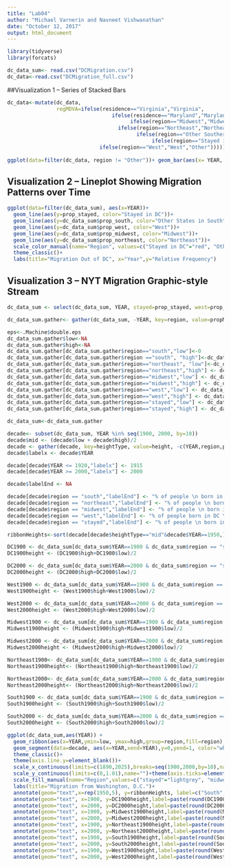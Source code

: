 ---
title: "Lab04"
author: "Michael Varnerin and Navneet Vishwanathan"
date: "October 12, 2017"
output: html_document
---
```{r InitialCommands}
library(tidyverse)
library(forcats)

dc_data_sum<- read.csv("DCMigration.csv")
dc_data<-read.csv("DCMigration_full.csv")
```

##Visualization 1 -- Series of Stacked Bars
```{r Visualization1}
dc_data<-mutate(dc_data,
                regMDVA=ifelse(residence=="Virginia","Virginia",
                                  ifelse(residence=="Maryland","Maryland",
                                        ifelse(region=="Midwest","Midwest",
                                    ifelse(region=="Northeast","Northeast",
                                          ifelse(region=="Other Southern States","Other Southern States",
                                               ifelse(region=="Stayed in DC","Stayed in DC",
                              ifelse(region=="West","West","Other"))))))))
       
ggplot(data=filter(dc_data, region != "Other"))+ geom_bar(aes(x= YEAR, y=..count../sum(..count..), fill= regMDVA), position="fill")+labs(x="Year", y="Relative Frequency", title="Regional Migration of DC Residents")+theme_classic()+scale_fill_discrete(name="Region")
```

## Visualization 2 -- Lineplot Showing Migration Patterns over Time

```{r Visualization2}
ggplot(data=filter(dc_data_sum), aes(x=YEAR))+
  geom_line(aes(y=prop_stayed, color="Stayed in DC"))+
  geom_line(aes(y=dc_data_sum$prop_south, color="Other States in South"))+
  geom_line(aes(y=dc_data_sum$prop_west, color="West"))+
  geom_line(aes(y=dc_data_sum$prop_midwest, color="Midwest"))+
  geom_line(aes(y=dc_data_sum$prop_northeast, color="Northeast"))+
  scale_color_manual(name="Region", values=c("Stayed in DC"="red", "Other States in South"="blue", "West"="green", "Midwest"="orange", "Northeast"="purple"))+
  theme_classic()+
  labs(title="Migration Out of DC", x="Year",y="Relative Frequency")

```

## Visualization 3 -- NYT Migration Graphic-style Stream

```{r Visualization3}

dc_data_sum <- select(dc_data_sum, YEAR, stayed=prop_stayed, west=prop_west, south=prop_south, midwest=prop_midwest, northeast=prop_northeast)

dc_data_sum.gather<- gather(dc_data_sum, -YEAR, key=region, value=propMoved)

eps<-.Machine$double.eps
dc_data_sum.gather$low<-NA
dc_data_sum.gather$high<-NA
dc_data_sum.gather[dc_data_sum.gather$region=="south","low"]<-0
dc_data_sum.gather[dc_data_sum.gather$region =="south", "high"]<-dc_data_sum$south-eps
dc_data_sum.gather[dc_data_sum.gather$region=="northeast", "low"]<-dc_data_sum$south+eps
dc_data_sum.gather[dc_data_sum.gather$region=="northeast","high"] <- dc_data_sum$south + dc_data_sum$northeast - eps
dc_data_sum.gather[dc_data_sum.gather$region=="midwest","low"] <- dc_data_sum$south + dc_data_sum$northeast + eps
dc_data_sum.gather[dc_data_sum.gather$region=="midwest","high"] <- dc_data_sum$south + dc_data_sum$northeast + dc_data_sum$midwest - eps
dc_data_sum.gather[dc_data_sum.gather$region=="west","low"] <- dc_data_sum$south + dc_data_sum$northeast + dc_data_sum$midwest + eps
dc_data_sum.gather[dc_data_sum.gather$region=="west","high"] <- dc_data_sum$south + dc_data_sum$northeast + dc_data_sum$midwest + dc_data_sum$west - eps
dc_data_sum.gather[dc_data_sum.gather$region=="stayed","low"] <- dc_data_sum$south + dc_data_sum$northeast + dc_data_sum$midwest + dc_data_sum$west + eps
dc_data_sum.gather[dc_data_sum.gather$region=="stayed","high"] <- dc_data_sum$south + dc_data_sum$northeast + dc_data_sum$midwest + dc_data_sum$west + dc_data_sum$stayed - eps

dc_data_sum<-dc_data_sum.gather

decade<- subset(dc_data_sum, YEAR %in% seq(1900, 2000, by=10))
decade$mid <- (decade$low + decade$high)/2
decade <- gather(decade, key=heightType, value=height, -c(YEAR,region,propMoved))
decade$labelx <- decade$YEAR

decade[decade$YEAR <= 1920,"labelx"] <- 1915
decade[decade$YEAR >= 2000,"labelx"] <- 2000

decade$labelEnd <- NA

decade[decade$region == "south","labelEnd"] <- "% of people \n born in DC lived in other states in the South"
decade[decade$region == "northeast","labelEnd"] <- "% of people \n born in DC lived in the Northeast"
decade[decade$region == "midwest","labelEnd"] <- "% of people \n born in DC lived in the Midwest"
decade[decade$region == "west","labelEnd"] <- "% of people born in DC \n lived in the West"
decade[decade$region == "stayed","labelEnd"] <- "% of people \n born in DC lived in DC"

ribbonHeights<-sort(decade[decade$heightType=="mid"&decade$YEAR==1950,]$height)

DC1900 <- dc_data_sum[dc_data_sum$YEAR==1900 & dc_data_sum$region == "stayed",]
DC1900height <- (DC1900$high+DC1900$low)/2

DC2000 <- dc_data_sum[dc_data_sum$YEAR==2000 & dc_data_sum$region == "stayed",]
DC2000height <- (DC2000$high+DC2000$low)/2

West1900 <- dc_data_sum[dc_data_sum$YEAR==1900 & dc_data_sum$region == "west",]
West1900height <- (West1900$high+West1900$low)/2

West2000 <- dc_data_sum[dc_data_sum$YEAR==2000 & dc_data_sum$region == "west",]
West2000height <- (West2000$high+West2000$low)/2

Midwest1900 <- dc_data_sum[dc_data_sum$YEAR==1900 & dc_data_sum$region == "midwest",]
Midwest1900height <- (Midwest1900$high+Midwest1900$low)/2

Midwest2000 <- dc_data_sum[dc_data_sum$YEAR==2000 & dc_data_sum$region == "midwest",]
Midwest2000height <- (Midwest2000$high+Midwest2000$low)/2

Northeast1900<- dc_data_sum[dc_data_sum$YEAR==1900 & dc_data_sum$region == "northeast",]
Northeast1900height<- (Northeast1900$high+Northeast1900$low)/2

Northeast2000<- dc_data_sum[dc_data_sum$YEAR==2000 & dc_data_sum$region == "northeast",]
Northeast2000height<- (Northeast2000$high+Northeast2000$low)/2

South1900 <- dc_data_sum[dc_data_sum$YEAR==1900 & dc_data_sum$region == "south",]
South1900height <- (South1900$high+South1900$low)/2

South2000 <- dc_data_sum[dc_data_sum$YEAR==2000 & dc_data_sum$region == "south",]
South2000height <- (South2000$high+South2000$low)/2

ggplot(dc_data_sum,aes(YEAR)) +
  geom_ribbon(aes(x=YEAR,ymin=low, ymax=high,group=region,fill=region),color="white")+
  geom_segment(data=decade, aes(x=YEAR,xend=YEAR),y=0,yend=1, color="white", alpha=0.1)+
  theme_classic()+
  theme(axis.line.y=element_blank())+
  scale_x_continuous(limits=c(1890,2025),breaks=seq(1900,2000,by=10),name="")+
  scale_y_continuous(limits=c(0,1.01),name="")+theme(axis.ticks=element_blank(),axis.text.y=element_blank(),axis.line.x=element_blank())+
  scale_fill_manual(name="Region",values=c("stayed"="lightgrey", "midwest"="dodgerblue", "northeast"="gold2", "south"="seagreen1", "west"="orchid1"),labels=c("Midwest","Northeast","South","Stayed in DC","West"))+
  labs(title="Migration from Washington, D.C.")+
  annotate(geom="text",x=rep(1950,5), y=ribbonHeights, label=c("South","Northeast","Midwest","West","Stayed in DC"))+
  annotate(geom="text", x=1900, y=DC1900height,label=paste(round(DC1900$propMoved,2)*100,"%",sep=""))+
  annotate(geom="text", x=2000, y=DC2000height,label=paste(round(DC2000$propMoved,2)*100,"%",sep=""))+
  annotate(geom="text", x=1900, y=Midwest1900height,label=paste(round(Midwest1900$propMoved,2)*100,"%",sep=""))+
  annotate(geom="text", x=2000, y=Midwest2000height,label=paste(round(Midwest2000$propMoved,2)*100,"%",sep=""))+
  annotate(geom="text", x=1900, y=Northeast1900height,label=paste(round(Northeast1900$propMoved,2)*100,"%",sep=""))+
  annotate(geom="text", x=2000, y=Northeast2000height,label=paste(round(Northeast2000$propMoved,2)*100,"%",sep=""))+
  annotate(geom="text", x=1900, y=South1900height,label=paste(round(South1900$propMoved,2)*100,"%",sep=""))+
  annotate(geom="text", x=2000, y=South2000height,label=paste(round(South2000$propMoved,2)*100,"%",sep=""))+
  annotate(geom="text", x=1900, y=West1900height,label=paste(round(West1900$propMoved,2)*100,"%",sep=""))+
  annotate(geom="text", x=2000, y=West2000height,label=paste(round(West2000$propMoved,2)*100,"%",sep=""))
```

